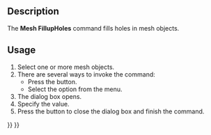 <languages/>

{{Docnav
|[[Mesh_FlipNormals|FlipNormals]]
|[[Mesh_FillInteractiveHole|FillInteractiveHole]]
|[[Mesh_Workbench|Mesh]]
|IconL=Mesh_FlipNormals.svg
|IconR=Mesh_FillInteractiveHole.svg
|IconC=Workbench_Mesh.svg
}}

{{GuiCommand
|Name=Mesh FillupHoles
|MenuLocation=Meshes → Fill holes...
|Workbenches=[[Mesh_Workbench|Mesh]]
|SeeAlso=[[Mesh_FillInteractiveHole|Mesh FillInteractiveHole]], [[Mesh_AddFacet|Mesh AddFacet]]
}}

==Description==

The '''Mesh FillupHoles''' command fills holes in mesh objects.

==Usage==

# Select one or more mesh objects.
# There are several ways to invoke the command:
#* Press the {{Button|[[Image:Mesh_FillupHoles.svg|16px]] [[Mesh_FillupHoles|Fill holes...]]}} button.
#* Select the {{MenuCommand|Meshes → [[Image:Mesh_FillupHoles.svg|16px]] Fill holes...}} option from the menu.
# The {{MenuCommand|Fill holes}} dialog box opens.
# Specify the {{MenuCommand|Fill holes with maximum number of edges}} value.
# Press the {{Button|OK}} button to close the dialog box and finish the command.


{{Docnav
|[[Mesh_FlipNormals|FlipNormals]]
|[[Mesh_FillInteractiveHole|FillInteractiveHole]]
|[[Mesh_Workbench|Mesh]]
|IconL=Mesh_FlipNormals.svg
|IconR=Mesh_FillInteractiveHole.svg
|IconC=Workbench_Mesh.svg
}}

{{Mesh Tools navi{{#translation:}}}}
{{Userdocnavi{{#translation:}}}}
{{clear}}